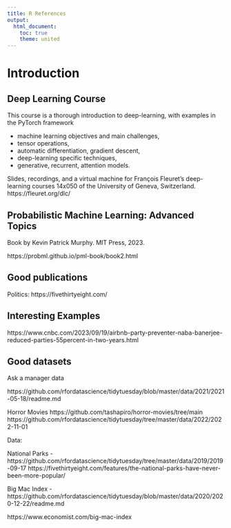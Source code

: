 ```yaml
---
title: R References
output: 
  html_document:
    toc: true
    theme: united
---
```


# Introduction



## Deep Learning Course

This course is a thorough introduction to deep-learning, with examples in the PyTorch framework

- machine learning objectives and main challenges,
- tensor operations,
- automatic differentiation, gradient descent,
- deep-learning specific techniques,
- generative, recurrent, attention models.

Slides, recordings, and a virtual machine for François Fleuret's deep-learning courses 14x050 of the University of Geneva, Switzerland.
https://fleuret.org/dlc/


## Probabilistic Machine Learning: Advanced Topics

Book by Kevin Patrick Murphy. MIT Press, 2023. 

https://probml.github.io/pml-book/book2.html

## Good publications

Politics: https://fivethirtyeight.com/

## Interesting Examples


https://www.cnbc.com/2023/09/19/airbnb-party-preventer-naba-banerjee-reduced-parties-55percent-in-two-years.html


## Good datasets

Ask a manager data

https://github.com/rfordatascience/tidytuesday/blob/master/data/2021/2021-05-18/readme.md


Horror Movies
https://github.com/tashapiro/horror-movies/tree/main
https://github.com/rfordatascience/tidytuesday/tree/master/data/2022/2022-11-01


Data:

National Parks - https://github.com/rfordatascience/tidytuesday/tree/master/data/2019/2019-09-17
https://fivethirtyeight.com/features/the-national-parks-have-never-been-more-popular/

Big Mac Index - https://github.com/rfordatascience/tidytuesday/blob/master/data/2020/2020-12-22/readme.md

https://www.economist.com/big-mac-index
